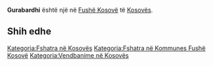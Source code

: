 {{Fshat në 
 | Emri                = Gurabardhi
 | EmriAlt                = 
 | NAME_SHORT_FORM=      
 | NAME_GENERIC=      
 | NAME_SORT_NAME_RO=      GURABARDHI
 | FULL_NAME_RO = Gurabardhi
 | FULL_NAME_ND_RO=Gurabardhi
 | SORT_NAME_RG=GURABARDHI
 | FULL_NAME_RG=Gurabardhi
 | FULL_NAME_ND_RG=Gurabardhi
 | SRP_NAME_SHORT_FORM=      
 | SRP_NAME_GENERIC=      
 | SRP_NAME_SORT_NAME_RO=      
 | SRP_FULL_NAME_RO = 
 | SRP_FULL_NAME_ND_RO=
 | SRP_SORT_NAME_RG=
 | SRP_FULL_NAME_RG=
 | SRP_FULL_NAME_ND_RG=
 | Emri (Rasa dhanore) = 
 | Figura              = 
 | Shteti              = Kosovo
 | Komuna              = Fushë Kosovë
 | Kodi postar         = 
 | Sipërfaqja          = 

 | Popullsia           = 

 | Regj. i popullsisë  = 
 | Dend. e popullsisë  = 
 | Faqja zyrtare       = 
 <!--- Koordinatat ----> 
 | Gjerësia            = 42.6475
 | Gjatësia            = 21.504167
 | Lartësia            = 
}}
'''Gurabardhi''' është një [[]] në [[Fushë Kosovë]] të [[Kosovës]].

<!-- == Gjeografia == -->
<!-- == Historia == -->
<!-- == Demografia == -->
== Shih edhe ==
{{Komuna Fushë Kosovë}}
{{Kosovo-Administrata-Cung}}

[[Kategoria:Fshatra në Kosovës]]
[[Kategoria:Fshatra në Kommunes Fushë Kosovë]]
[[Kategoria:Vendbanime në Kosovës]]